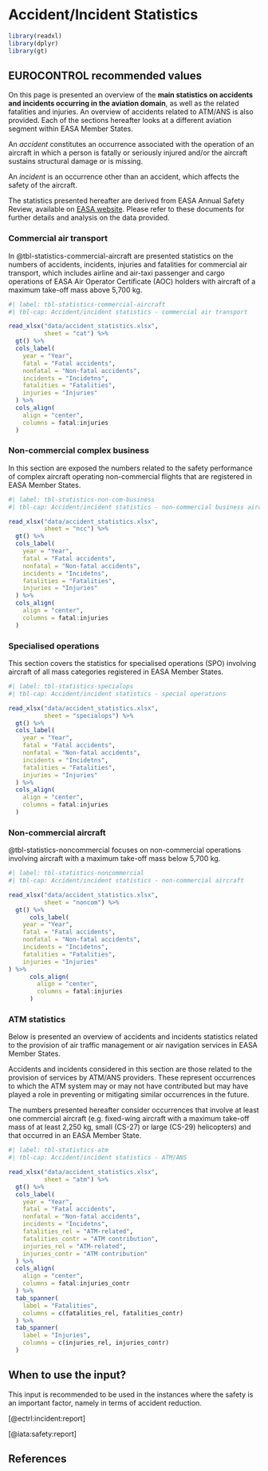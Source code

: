 # Accident/Incident Statistics {#sec-accident-incident-statistics}

```r
library(readxl)
library(dplyr)
library(gt)
```

## EUROCONTROL recommended values 

On this page is presented an overview of the **main statistics on accidents and incidents occurring in the aviation domain**, 
as well as the related fatalities 
and injuries. An overview of accidents related to ATM/ANS is also provided.
Each of the sections hereafter looks at a different aviation segment within EASA Member States. 

An *accident* constitutes an occurrence associated with the operation of an aircraft 
in which a person is fatally or seriously injured and/or the aircraft sustains
structural damage or is missing.

An *incident* is an occurrence other than an accident, which affects the safety of the aircraft.

The statistics presented hereafter are derived from EASA Annual Safety Review, 
available on [EASA website](https://www.easa.europa.eu/en/document-library/general-publications?publication_type%5b144%5d=144&page=1).
Please refer to these documents for further details and analysis on the data provided.

### Commercial air transport

In @tbl-statistics-commercial-aircraft are presented statistics on the numbers of accidents, incidents, injuries 
and fatalities for commercial air transport, which includes airline and air-taxi
passenger and cargo operations of EASA Air Operator Certificate (AOC) holders 
with aircraft of a maximum take-off mass above 5,700 kg.

```r
#| label: tbl-statistics-commercial-aircraft
#| tbl-cap: Accident/incident statistics - commercial air transport

read_xlsx("data/accident_statistics.xlsx",
          sheet = "cat") %>% 
  gt() %>% 
  cols_label(
    year = "Year",
    fatal = "Fatal accidents",
    nonfatal = "Non-fatal accidents",
    incidents = "Incidetns",
    fatalities = "Fatalities",
    injuries = "Injuries"
  ) %>% 
  cols_align(
    align = "center",
    columns = fatal:injuries
  )
```

### Non-commercial complex business

In this section are exposed the numbers related to the safety performance of 
complex aircraft operating non-commercial flights that are registered in EASA Member States.

```r
#| label: tbl-statistics-non-com-business
#| tbl-cap: Accident/incident statistics - non-commercial business aircraft

read_xlsx("data/accident_statistics.xlsx",
          sheet = "ncc") %>% 
  gt() %>% 
  cols_label(
    year = "Year",
    fatal = "Fatal accidents",
    nonfatal = "Non-fatal accidents",
    incidents = "Incidetns",
    fatalities = "Fatalities",
    injuries = "Injuries"
  ) %>% 
  cols_align(
    align = "center",
    columns = fatal:injuries
  )
```

### Specialised operations

This section covers the statistics for specialised operations (SPO) involving 
aircraft of all mass categories registered in EASA Member States.

```r
#| label: tbl-statistics-specialops
#| tbl-cap: Accident/incident statistics - special operations

read_xlsx("data/accident_statistics.xlsx",
          sheet = "specialops") %>% 
  gt() %>% 
  cols_label(
    year = "Year",
    fatal = "Fatal accidents",
    nonfatal = "Non-fatal accidents",
    incidents = "Incidetns",
    fatalities = "Fatalities",
    injuries = "Injuries"
  ) %>% 
  cols_align(
    align = "center",
    columns = fatal:injuries
  )
```

### Non-commercial aircraft

@tbl-statistics-noncommercial focuses on non-commercial operations involving aircraft with a 
maximum take-off mass below 5,700 kg.

```r
#| label: tbl-statistics-noncommercial
#| tbl-cap: Accident/incident statistics - non-commercial aircraft

read_xlsx("data/accident_statistics.xlsx",
          sheet = "noncom") %>% 
  gt() %>% 
      cols_label(
    year = "Year",
    fatal = "Fatal accidents",
    nonfatal = "Non-fatal accidents",
    incidents = "Incidetns",
    fatalities = "Fatalities",
    injuries = "Injuries"
) %>% 
      cols_align(
        align = "center",
        columns = fatal:injuries
      )  
```

### ATM statistics

Below is presented an overview of accidents and incidents statistics related to 
the provision of air traffic management or air navigation services in EASA Member States. 

Accidents and incidents considered in this section are those related to the 
provision of services by ATM/ANS providers. These represent occurrences to which
the ATM system may or may not have contributed but may have played a role in
preventing or mitigating similar occurrences in the future.

The numbers presented hereafter consider occurrences that involve at least one 
commercial aircraft (e.g. fixed-wing aircraft with a maximum take-off mass of at
least 2,250 kg, small (CS-27) or large (CS-29) helicopters) and that occurred 
in an EASA Member State.

```r
#| label: tbl-statistics-atm
#| tbl-cap: Accident/incident statistics - ATM/ANS

read_xlsx("data/accident_statistics.xlsx",
          sheet = "atm") %>% 
  gt() %>% 
  cols_label(
    year = "Year",
    fatal = "Fatal accidents",
    nonfatal = "Non-fatal accidents",
    incidents = "Incidetns",
    fatalities_rel = "ATM-related",
    fatalities_contr = "ATM contribution",
    injuries_rel = "ATM-related",
    injuries_contr = "ATM contribution"
  ) %>% 
  cols_align(
    align = "center",
    columns = fatal:injuries_contr
  ) %>% 
  tab_spanner(
    label = "Fatalities",
    columns = c(fatalities_rel, fatalities_contr)
  ) %>% 
  tab_spanner(
    label = "Injuries",
    columns = c(injuries_rel, injuries_contr)
  )
```

## When to use the input?

This input is recommended to be used in the instances where the safety is an
important factor, namely in terms of accident reduction.

[@ectrl:incident:report] 

[@iata:safety:report]


## References

